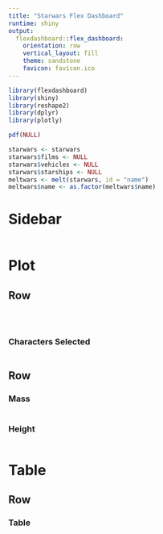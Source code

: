 ```yaml
---
title: "Starwars Flex Dashboard"
runtime: shiny
output: 
  flexdashboard::flex_dashboard:
    orientation: row
    vertical_layout: fill
    theme: sandstone
    favicon: favicon.ico
---
```


```r
library(flexdashboard)
library(shiny)
library(reshape2)
library(dplyr)
library(plotly)

pdf(NULL)

starwars <- starwars
starwars$films <- NULL
starwars$vehicles <- NULL
starwars$starships <- NULL
meltwars <- melt(starwars, id = "name")
meltwars$name <- as.factor(meltwars$name)
```

Sidebar {.sidebar}
=====================================

```r

```

Plot
=====================================

Row 
-------------------------------------

###

```r

```

###

```r

```

### Characters Selected

```r

```

Row {.tabset .tabset-fade}
-------------------------------------

### Mass

```r

```

### Height

```r

```

Table
=====================================

Row 
-------------------------------------

### Table 

```r

```